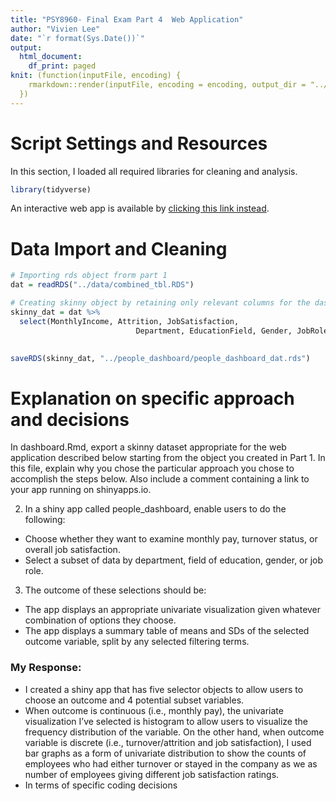```yaml
---
title: "PSY8960- Final Exam Part 4  Web Application"
author: "Vivien Lee"
date: "`r format(Sys.Date())`"
output: 
  html_document:
    df_print: paged
knit: (function(inputFile, encoding) {
    rmarkdown::render(inputFile, encoding = encoding, output_dir = "../out/")
  })
---
```



# **Script Settings and Resources**
In this section, I loaded all required libraries for cleaning and analysis. 
```r
library(tidyverse)
```

An interactive web app is available by [clicking this link instead](https://vivienlvv.shinyapps.io/shiny_week8/).\


# **Data Import and Cleaning**
```r

# Importing rds object frorm part 1
dat = readRDS("../data/combined_tbl.RDS")

# Creating skinny object by retaining only relevant columns for the dashboard to minimize run-time
skinny_dat = dat %>% 
  select(MonthlyIncome, Attrition, JobSatisfaction,
                            Department, EducationField, Gender, JobRole) 
  

saveRDS(skinny_dat, "../people_dashboard/people_dashboard_dat.rds")
```



# **Explanation on specific approach and decisions** 
In dashboard.Rmd, export a skinny dataset appropriate for the web application described below starting from the object you created in Part 1. In this file, explain why you chose the particular approach you chose to accomplish the steps below. Also include a comment containing a link to your app running on shinyapps.io.

2. In a shiny app called people_dashboard, enable users to do the following: \ 
- Choose whether they want to examine monthly pay, turnover status, or overall job satisfaction. \ 
- Select a subset of data by department, field of education, gender, or job role.
\ 
\ 

3. The outcome of these selections should be: \ 
- The app displays an appropriate univariate visualization given whatever combination of options they choose. \ 
- The app displays a summary table of means and SDs of the selected outcome variable, split by any selected filtering terms. \ 

### My Response:
- I created a shiny app that has five selector objects to allow users to choose an outcome and 4 potential subset variables. 
- When outcome is continuous (i.e., monthly pay), the univariate visualization I've selected is histogram to allow users to visualize the frequency distribution of the variable. On the other hand, when outcome variable is discrete (i.e., turnover/attrition and job satisfaction), I used bar graphs as a form of univariate distribution to show the counts of employees who had either turnover or stayed in the company as we as number of employees giving different job satisfaction ratings. \ 
- In terms of specific coding decisions








